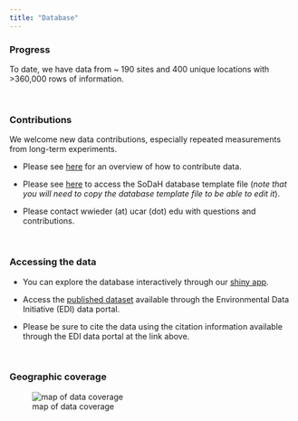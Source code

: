 ```yaml
---
title: "Database"
---
```


<!-- Start Writing Below in Markdown -->


### Progress
 
To date, we have data from ~ 190 sites and 400 unique locations with >360,000 rows of information.

<br>

### Contributions

We welcome new data contributions, especially repeated measurements from long-term experiments. 

* Please see [here](https://drive.google.com/file/d/1PCyhULsPMGNlKYgmqOTz7TKBXdC3tINJ/view?usp=sharing) for an overview of how to contribute data.

* Please see [here](https://docs.google.com/spreadsheets/d/1dUr1Vwds51u0SVeRm6O7CNcv_IHOsAySucWKQz4W28o/edit?usp=sharing) to access the SoDaH database template file (*note that you will need to copy the database template file to be able to edit it*).
  
* Please contact wwieder (at) ucar (dot) edu with questions and contributions.  

<br>
  
### Accessing the data

* You can explore the database interactively through our [shiny app](https://cosima.nceas.ucsb.edu/lter-som/).

* Access the [published dataset](https://portal.edirepository.org/nis/mapbrowse?scope=edi&identifier=521) available through the Environmental Data Initiative (EDI) data portal.

* Please be sure to cite the data using the citation information available through the EDI data portal at the link above. 

<br>

### Geographic coverage

![map of data coverage](images/Global_map2.png)
